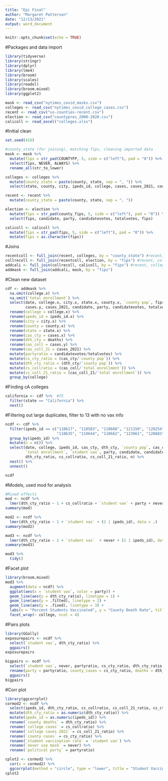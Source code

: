 ```yaml
---
title: "Epi Final"
author: "Margaret Patterson"
date: "12/13/2021"
output: word_document
---
```


```r
knitr::opts_chunk$set(echo = TRUE)
```

#Packages and data import
```r
library(tidyverse)
library(stringr)
library(dplyr)
library(lme4)
library(broom)
library(scales)
library(readxl)
library(broom.mixed)
library(ggplot2)

mask <- read_csv("nytimes_covid_masks.csv")   
colleges <- read_csv("nytimes_covid_college_cases.csv")
recent <- read_csv("us-counties-recent.csv")  
election <- read_csv("countypres_2000-2020.csv")
calicoll <- read_excel("colleges.xlsx")
```


#Initial clean
```r
set.seed(416)

#county_state (for joining), matching fips, cleaning imported data
mask <- mask %>%
  mutate(fips = str_pad(COUNTYFP, 5, side = c("left"), pad = "0")) %>%
  select(fips, NEVER, ALWAYS) %>%
  rename_all(str_to_lower)

colleges <- colleges %>%
  mutate(county_state = paste(county, state, sep = ", ")) %>%
  select(state, county, city, ipeds_id, college, cases, cases_2021, county_state)

recent <- recent %>%
  mutate(county_state = paste(county, state, sep = ", "))

election <- election %>%
  mutate(fips = str_pad(county_fips, 5, side = c("left"), pad = "0")) %>%
  select(fips, candidate, party, candidatevotes, totalvotes, fips)

calicoll <- calicoll %>%
  mutate(fips = str_pad(fips, 5, side = c("left"), pad = "0")) %>%
  mutate(fips = as.character(fips))
```

#Joins
```r
recentcoll <- full_join(recent, colleges, by = "county_state") #recent, colleges
collrecoll <- full_join(recentcoll, election, by = "fips") #recent, colleges, election
addcali <- full_join(collrecoll, calicoll, by = "fips") #recent, colleges, election, Cali - uses excel
addmask <- full_join(addcali, mask, by = "fips")
```

#Clean new dataset
```r
cdf <- addmask %>%
  na.omit(college.x) %>%
  na.omit(`total enrollment`) %>%
  select(date, college.x, city.x, state.x, county.x, `county pop`, fips, cases.x, deaths, ipeds_id.x, `total enrollment`, `student vax`,
         cases.y, cases_2021, candidate, party, candidatevotes, totalvotes, always, never) %>%
  rename(college = college.x) %>%
  rename(ipeds_id = ipeds_id.x) %>%
  rename(city = city.x) %>%
  rename(county = county.x) %>%
  rename(state = state.x) %>%
  rename(cas_cty = cases.x) %>%
  rename(dth_cty = deaths) %>%
  rename(cas_coll = cases.y) %>%
  rename(cas_coll_21 = cases_2021) %>%
  mutate(partyratio = candidatevotes/totalvotes) %>%
  mutate(cs_cty_ratio = (cas_cty/`county pop`)) %>%
  mutate(dth_cty_ratio = (dth_cty/`county pop`)) %>%
  mutate(cs_collratio = (cas_coll/`total enrollment`)) %>%
  mutate(cs_coll_21_ratio = (cas_coll_21/`total enrollment`)) %>%
  group_by(college) 
```

#Finding cA colleges
```r
california <- cdf %>%  #75
  filter(state == "California") %>%
  nest()
```

#Filtering out large duplicates, filter to 13 with no vax info
```r
ncdf <- cdf %>%
  filter(ipeds_id == c("110617", "110583", "110608", "121150", "120254", "122597", "122755", 
                       "110635", "110644", "110662", "123961", "120883", "122612")) %>%
  group_by(ipeds_id) %>%
  mutate(n = n()) %>%
  select(date, college, ipeds_id, cas_cty, dth_cty, `county pop`, cas_coll, cas_coll_21, 
         `total enrollment`, `student vax`, party, candidate, candidatevotes, totalvotes, always, never, partyratio, cs_cty_ratio, 
         dth_cty_ratio, cs_collratio, cs_coll_21_ratio, n) %>%
  nest() %>%
  unnest()

ncdf
```

#Models, used mod for analysis
```r
#Mixed effects
mod <- ncdf %>%
  lmer(dth_cty_ratio ~ 1 + cs_collratio + `student vax` + party + never + cs_cty_ratio + cs_coll_21_ratio + (1 | ipeds_id), data = .)
summary(mod)

mod2 <- ncdf %>%
  lmer(dth_cty_ratio ~ 1 + `student vax` + (1 | ipeds_id), data = .)
summary(mod2)

mod3 <- ncdf %>%
  lmer(dth_cty_ratio ~ 1 + `student vax`  + never + (1 | ipeds_id), data = .)
summary(mod3)

mod3 %>%
  tidy()
```

#Facet plot
```r
library(broom.mixed)
mod3 %>%
  augment(data = ncdf) %>%
  ggplot(aes(x = `student vax`, color = party)) +
  geom_line(aes(y = dth_cty_ratio), linetype = 1) +
  geom_line(aes(y = .fitted), linetype = 2) +
  geom_line(aes(y = .fixed), linetype = 3) +
  labs(x = "Percent Students Vaccinated", y = "County Death Rate", title = "County Death Rate and Political Party") +
  facet_wrap(~ college, ncol = 4)
```

#Pairs plots
```r
library(GGally)
exposurepairs <- ncdf %>%
  select(`student vax`, dth_cty_ratio) %>%
  ggpairs()
exposurepairs

bigpairs <- ncdf %>%
  select(`student vax`, never, partyratio, cs_cty_ratio, dth_cty_ratio, cs_collratio) %>%
  rename(party = partyratio, county_cases = cs_cty_ratio, deaths = dth_cty_ratio, college_cases = cs_collratio ) %>%
  ggpairs()
bigpairs
```

#Corr plot
```r
library(ggcorrplot)
cormod2 <- ncdf %>%
  select(ipeds_id, dth_cty_ratio, cs_collratio, cs_coll_21_ratio, cs_cty_ratio, `student vax`, never, partyratio) %>%
  mutate(dth_cty_ratio = as.numeric(dth_cty_ratio)) %>%
  mutate(ipeds_id = as.numeric(ipeds_id)) %>%
  rename(`county deaths` = dth_cty_ratio) %>%
  rename(`college cases` = cs_collratio) %>%
  rename(`college cases 2021` = cs_coll_21_ratio) %>%
  rename(`county cases` = cs_cty_ratio) %>%
  rename(`student vaccination rate` = `student vax`) %>%
  rename(`never use mask` = never) %>%
  rename(`political party` = partyratio)

cplot2 <- cormod2 %>%
  cor(x = cormod2) %>%
  ggcorrplot(method = "circle", type = "lower", title = "Student Vaccination and COVID-19 Cases and Deaths")
cplot2
```

